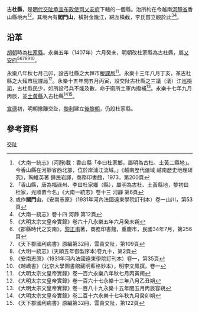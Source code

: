 '''古杜縣'''，是[[明代|明代]][[交阯承宣布政使司|交阯承宣布政使司]][[乂安府|乂安府]]下轄的一個縣。治所約在今越南[[河靜省|河靜省]]香山縣境內<ref>《大南一統志》(河靜)載：香山縣「李曰杜家鄉，屬明為古杜、土黃二縣地」。今香山縣在河靜省西北部，位於岸浦江流域。」《越南歷代疆域 越南歷史地理研究》，陶維英著 鍾民岩譯，商務印書館，1973，第200頁</ref><ref>「香山縣，唐為福祿州、李曰杜家鄉（縣），屬明為古杜、土黃縣地，黎初曰杜家，光順置今名」《大南一統志》卷十三 河靜 第6頁</ref>。其境內有'''閣門山'''，橫對金籠江，綿亙橫截，李氏嘗立觀於此<ref>或作'''關門山'''，《安南志原》（1931年河內法國遠東學院訂刊本）卷一山川，第53頁</ref><ref>《大南一統志》卷十四 河靜 第12頁</ref>。
== 沿革 ==
[[胡朝|胡朝]]時為[[杜家縣|杜家縣]]。永樂五年（1407年）六月癸未，明朝改杜家縣為古杜縣，屬[[乂安府|乂安府]]<ref>《大明太宗文皇帝實錄》卷六十八永樂五年六月癸未朔</ref><ref>《郡縣時代之安南》，[[黎正甫|黎正甫]]著，商務印書館，重慶市，民國34年7月，第256頁</ref><ref>《天下郡國利病書》原編第32冊，雲貴交阯，第109頁</ref><ref>《大明一統志》(天順五年御製序本)卷九十，第2頁</ref><ref>《安南志原》（1931年河內法國遠東學院訂刊本）卷一，第35頁</ref><ref>《越嶠書》（北京大學圖書館藏明藍格鈔本），明李文鳳撰，卷一</ref>。

永樂八年秋七月己卯，設古杜縣之大拜市[[稅課局|稅課局]]<ref>《大明太宗文皇帝實錄》卷一百六永樂八年秋七月丙寅朔</ref>。永樂十三年八月丁亥，革古杜縣之大拜市[[稅課局|稅課局]]<ref>《大明太宗文皇帝實錄》卷一百六十七永樂十三年八月乙丑朔</ref>。永樂十五年閏五月丙寅，設交阯古杜縣之三議（𣿭）江[[巡檢司|巡檢司]]，古杜縣民少，如所設弓兵不能及數，命于衛所土軍內撥補<ref>《大明太宗文皇帝實錄》卷一百八十九永樂十五年閏五月丙辰容朔</ref>。永樂十七年九月丙辰，並[[土黃縣|土黃縣]]入古杜縣<ref>《大明太宗文皇帝實錄》卷二百十六永樂十七年秋九月癸卯朔</ref><ref>《天下郡國利病書》原編第32冊，雲貴交阯，第122頁</ref>。

[[宣德|宣德]]初，明朝撤離交趾，[[黎利|黎利]]建立[[後黎朝|後黎朝]]，仍設杜家縣。
== 參考資料 ==
{{reflist}}
{{交阯承宣布政使司行政區劃}}
[[Category:明朝縣份|交阯]]